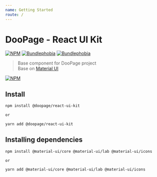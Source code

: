 ```yaml
---
name: Getting Started
route: /
---
```


# DooPage - React UI Kit

[![NPM](https://img.shields.io/npm/v/@doopage/react-ui-kit.svg)](https://www.npmjs.com/package/@doopage/react-ui-kit)
[![Bundlephobia](https://badgen.net/bundlephobia/tree-shaking/@doopage/react-ui-kit)](https://bundlephobia.com/result?p=@doopage/react-ui-kit@latest)
[![Bundlephobia](https://badgen.net/bundlephobia/minzip/@doopage/react-ui-kit)](https://bundlephobia.com/result?p=@doopage/react-ui-kit@latest)

> Base component for DooPage project<br/>Base on [Material UI](material-ui.com)

[![NPM](https://img.shields.io/npm/v/@doopage/react-ui-kit.svg)](https://www.npmjs.com/package/@doopage/react-ui-kit)

## Install

```bash
npm install @doopage/react-ui-kit

or

yarn add @doopage/react-ui-kit
```

## Installing dependencies

```bash
npm install @material-ui/core @material-ui/lab @material-ui/icons

or

yarn add @material-ui/core @material-ui/lab @material-ui/icons
```
